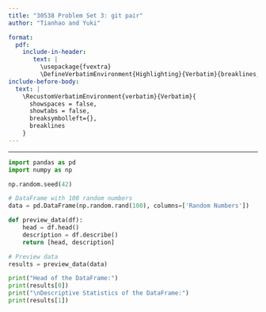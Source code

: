 ```yaml
---
title: "30538 Problem Set 3: git pair"
author: "Tianhao and Yuki"

format: 
  pdf:
    include-in-header: 
       text: |
         \usepackage{fvextra}
         \DefineVerbatimEnvironment{Highlighting}{Verbatim}{breaklines,commandchars=\\\{\}}
include-before-body:
  text: |
    \RecustomVerbatimEnvironment{verbatim}{Verbatim}{
      showspaces = false,
      showtabs = false,
      breaksymbolleft={},
      breaklines
    }
---
```

---

```python
import pandas as pd
import numpy as np

np.random.seed(42)

# DataFrame with 100 random numbers
data = pd.DataFrame(np.random.rand(100), columns=['Random Numbers'])

def preview_data(df):
    head = df.head() 
    description = df.describe()  
    return [head, description]

# Preview data
results = preview_data(data)

print("Head of the DataFrame:")
print(results[0])  
print("\nDescriptive Statistics of the DataFrame:")
print(results[1])  

```